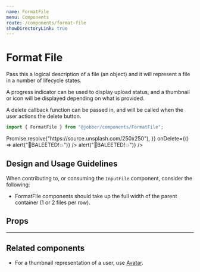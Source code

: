 ```yaml
---
name: FormatFile
menu: Components
route: /components/format-file
showDirectoryLink: true
---
```



# Format File

Pass this a logical description of a file (an object) and it will represent a
file in a number of lifecycle states.

A progress indicator can be used to display upload status, and a thumbnail or
icon will be displayed depending on what is provided.

A delete callback function can be passed in, and will be called when the user
actions the delete button.

```ts
import { FormatFile } from "@jobber/components/FormatFile";
```

<Playground>
  <Content>
    <FormatFile
      file={{
        key: "abc",
        name: "myballisbigandroundIamrollingitontheground.png",
        type: "image/png",
        size: 213402324,
        progress: 0.3,
        src: () => Promise.resolve("https://source.unsplash.com/250x250"),
      }}
      onDelete={() => alert("🧨BALEETED!💥")}
    />
    <FormatFile
      file={{
        key: "mosdef",
        name: "tps_report.png",
        type: "application/pdf",
        size: 2134023,
        progress: 1,
      }}
      onDelete={() => alert("🧨BALEETED!💥")}
    />
  </Content>
</Playground>

## Design and Usage Guidelines

When contributing to, or consuming the `InputFile` component, consider the
following:

- FormatFile components should take up the full width of the parent container (1
  or 2 files per row).

## Props

<Props of={FormatFile} />

---

## Related components

- For a thumbnail representation of a user, use [Avatar](avatar).
